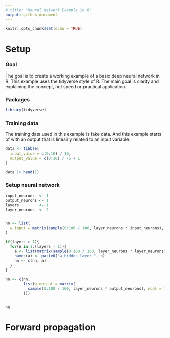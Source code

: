```yaml
---
# title: "Neural Network Example in R"
output: github_document
---
```


```r
knitr::opts_chunk$set(echo = TRUE)
```

# Setup

### Goal
The goal is to create a working example of a basic deep neural network in R.
This example uses the tidyverse style of R. The main goal is clarity and explaining the concept, not speed or practical application.

### Packages
```r
library(tidyverse)
```


### Training data
The training data used in this example is fake data. And this example starts of with an output that is lineairly related to an input variable.
```r
data <- tibble(
  input_value = c(0:10) / 10,
  output_value = c(0:10) / -5 + 1
)

data |> head(7)
```


### Setup neural network
```r
input_neurons  <- 1
output_neurons <- 1
layers         <- 1
layer_neurons  <- 2


nn <- list(
  w_input = matrix(sample(0:100 / 100, layer_neurons * input_neurons), nrow = 1)
)

if(layers > 1){
  for(n in 1:(layers - 1)){
    a <- list(matrix(sample(0:100 / 100, layer_neurons * layer_neurons), nrow = layer_neurons))
    names(a) <- paste0("w_hidden_layer_", n)
    nn <- c(nn, a)
  }
}

nn <- c(nn,
        list(w_output = matrix(
          sample(0:100 / 100, layer_neurons * output_neurons), ncol = 1
        )))


nn
```


# Forward propagation
